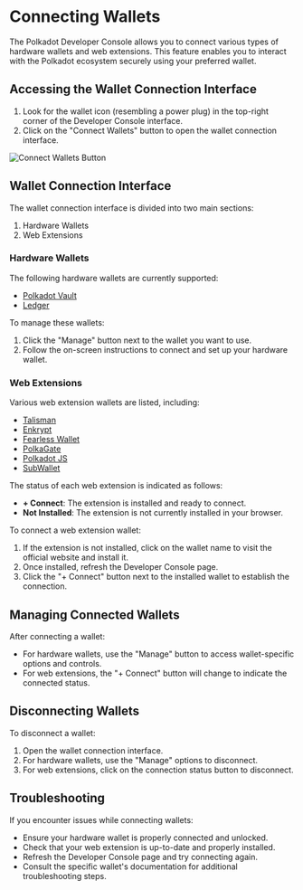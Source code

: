 # Connecting Wallets

The Polkadot Developer Console allows you to connect various types of hardware wallets and web extensions. This feature enables you to interact with the Polkadot ecosystem securely using your preferred wallet.

## Accessing the Wallet Connection Interface

1. Look for the wallet icon (resembling a power plug) in the top-right corner of the Developer Console interface.
2. Click on the "Connect Wallets" button to open the wallet connection interface.

![Connect Wallets Button](/png/wallets/hero.png)

## Wallet Connection Interface

The wallet connection interface is divided into two main sections:

1. Hardware Wallets
2. Web Extensions

### Hardware Wallets

The following hardware wallets are currently supported:

- [Polkadot Vault](https://vault.novasama.io/)
- [Ledger](https://www.ledger.com/start)

To manage these wallets:

1. Click the "Manage" button next to the wallet you want to use.
2. Follow the on-screen instructions to connect and set up your hardware wallet.

### Web Extensions

Various web extension wallets are listed, including:

- [Talisman](https://talisman.xyz)
- [Enkrypt](https://enkrypt.com)
- [Fearless Wallet](https://fearlesswallet.io)
- [PolkaGate](https://polkagate.xyz)
- [Polkadot JS](https://polkadot.js.org/extension)
- [SubWallet](https://subwallet.app)

The status of each web extension is indicated as follows:

- **+ Connect**: The extension is installed and ready to connect.
- **Not Installed**: The extension is not currently installed in your browser.

To connect a web extension wallet:

1. If the extension is not installed, click on the wallet name to visit the official website and install it.
2. Once installed, refresh the Developer Console page.
3. Click the "+ Connect" button next to the installed wallet to establish the connection.

## Managing Connected Wallets

After connecting a wallet:

- For hardware wallets, use the "Manage" button to access wallet-specific options and controls.
- For web extensions, the "+ Connect" button will change to indicate the connected status.

## Disconnecting Wallets

To disconnect a wallet:

1. Open the wallet connection interface.
2. For hardware wallets, use the "Manage" options to disconnect.
3. For web extensions, click on the connection status button to disconnect.

## Troubleshooting

If you encounter issues while connecting wallets:

- Ensure your hardware wallet is properly connected and unlocked.
- Check that your web extension is up-to-date and properly installed.
- Refresh the Developer Console page and try connecting again.
- Consult the specific wallet's documentation for additional troubleshooting steps.